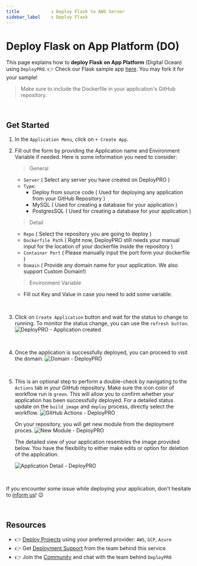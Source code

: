 ```yaml
---
title            : Deploy Flask to AWS Server
sidebar_label    : Deploy Flask
---
```


# Deploy Flask on App Platform (DO)

This page explains how to **deploy Flask on App Platform** (Digital Ocean) using `DeployPRO`. 👉 Check our Flask sample app [here](https://github.com/app-generator/deploypro-flask). You may fork it for your sample!

> Make sure to include the Dockerfile in your application's GitHub repository.

<br />

## Get Started

1. In the `Application Menu`, click on `+ Create App`.
2. Fill out the form by providing the Application name and Environment Variable if needed. Here is some information you need to consider:

    > General

    - `Server` ( Select any server you have created on DeployPRO )
    - `Type`:
        - Deploy from source code ( Used for deploying any application from your GitHub Repository )
        - MySQL ( Used for creating a database for your application )
        - PostgresSQL ( Used for creating a database for your application )

    > Detail

    - `Repo` ( Select the repository you are going to deploy )
    - `Dockerfile Path` ( Right now, DeployPRO still needs your manual input for the location of your dockerfile inside the repository )
    - `Container Port` ( Please manually input the port form your dockerfile )
    - `Domain` ( Provide any domain name for your application. We also support Custom Domain!)

    > Environment Variable

    - Fill out Key and Value in case you need to add some variable.

<br />

3. Click on `Create Application` button and wait for the status to change to running. To monitor the status change, you can use the `refresh button`.
![DeployPRO - Application created](https://github.com/auliaromadon/sample-django/assets/46531367/9cc4ff50-c829-4e18-be40-a239b225a160)
<br />

4. Once the application is successfully deployed, you can proceed to visit the domain.
![Domain - DeployPRO](https://github.com/auliaromadon/sample-django/assets/46531367/e6849f6d-1f93-43bd-947c-e3e0cbffc3d3)
<br />

5. This is an optional step to perform a double-check by navigating to the `Actions` tab in your GitHub repository. Make sure the icon color of workflow run is `green`. This will allow you to confirm whether your application has been successfully deployed. For a detailed status update on the `build_image` and `deploy` process, directly select the workflow.
    ![GitHub Actions - DeployPRO](https://github.com/auliaromadon/sample-django/assets/46531367/60bc7eb9-ab06-4f53-bd69-fec31d338cd0)
    <br />

    On your repository, you will get new module from the deployment proces.
    ![New Module - DeployPRO](https://github.com/auliaromadon/sample-django/assets/46531367/23cf64a0-0408-4507-99b9-9cea80ce2e4a)
    <br />

    The detailed view of your application resembles the image provided below. You have the flexibility to either make edits or option for deletion of the application.

    ![Application Detail - DeployPRO](https://github.com/auliaromadon/sample-django/assets/46531367/c3eee924-23de-4c74-a71c-9f1875eff012)

    <br />
    
If you encounter some issue while deploying your application, don't hesitate to [inform us](https://discord.gg/qQhjQZhnur)! 😉

<br />

## Resources

- 👉 [Deploy Projects](https://deploypro.dev/) using your preferred provider: `AWS`, `GCP`, `Azure`
- 👉 Get [Deployment Support](https://deploypro.dev/support/) from the team behind this service
- 👉 Join the [Community](https://discord.gg/qQhjQZhnur) and chat with the team behind `DeployPRO`
